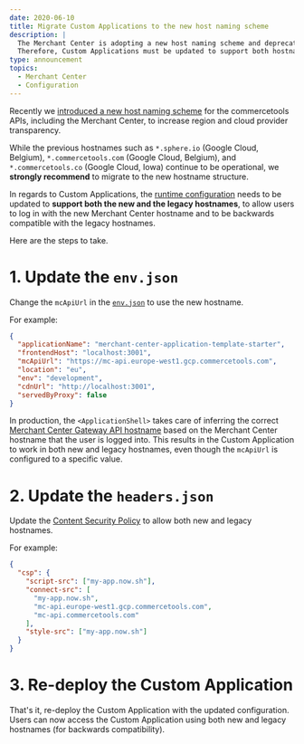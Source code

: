 ```yaml
---
date: 2020-06-10
title: Migrate Custom Applications to the new host naming scheme
description: |
  The Merchant Center is adopting a new host naming scheme and deprecating the old hostnames.\
  Therefore, Custom Applications must be updated to support both hostnames, for backwards compatibility.
type: announcement
topics:
  - Merchant Center
  - Configuration
---
```


Recently we [introduced a new host naming scheme](/main-concepts/api-gateway#cloud-regions) for the commercetools APIs, including the Merchant Center, to increase region and cloud provider transparency.

While the previous hostnames such as `*.sphere.io` (Google Cloud, Belgium), `*.commercetools.com` (Google Cloud, Belgium), and `*.commercetools.co` (Google Cloud, Iowa) continue to be operational, we **strongly recommend** to migrate to the new hostname structure.

In regards to Custom Applications, the [runtime configuration](/deployment/runtime-configuration) needs to be updated to **support both the new and the legacy hostnames**, to allow users to log in with the new Merchant Center hostname and to be backwards compatible with the legacy hostnames.

Here are the steps to take.

<!--more-->

# 1. Update the `env.json`

Change the `mcApiUrl` in the [`env.json`](/deployment/runtime-configuration#envjson) to use the new hostname.

For example:

```json title="Changing the hostname for GCP EU" highlightLines="4"
{
  "applicationName": "merchant-center-application-template-starter",
  "frontendHost": "localhost:3001",
  "mcApiUrl": "https://mc-api.europe-west1.gcp.commercetools.com",
  "location": "eu",
  "env": "development",
  "cdnUrl": "http://localhost:3001",
  "servedByProxy": false
}
```

<Info>

In production, the `<ApplicationShell>` takes care of inferring the correct [Merchant Center Gateway API hostname](/main-concepts/api-gateway#hostnames) based on the Merchant Center hostname that the user is logged into.
This results in the Custom Application to work in both new and legacy hostnames, even though the `mcApiUrl` is configured to a specific value.

</Info>

# 2. Update the `headers.json`

Update the [Content Security Policy](/deployment/runtime-configuration#content-security-policy) to allow both new and legacy hostnames.

For example:

```json title="Updating the Content Security Policy for GCP EU" highlightLines="6-7"
{
  "csp": {
    "script-src": ["my-app.now.sh"],
    "connect-src": [
      "my-app.now.sh",
      "mc-api.europe-west1.gcp.commercetools.com",
      "mc-api.commercetools.com"
    ],
    "style-src": ["my-app.now.sh"]
  }
}
```

# 3. Re-deploy the Custom Application

That's it, re-deploy the Custom Application with the updated configuration. Users can now access the Custom Application using both new and legacy hostnames (for backwards compatibility).
